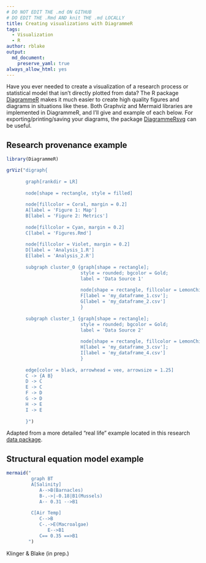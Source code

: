 ```yaml
---
# DO NOT EDIT THE .md ON GITHUB
# DO EDIT THE .Rmd AND knit THE .md LOCALLY
title: Creating visualizations with DiagrammeR
tags:
  - Visualization
  - R
author: rblake
output:   
  md_document:
    preserve_yaml: true
always_allow_html: yes
---
```


Have you ever needed to create a visualization of a research process or statistical model that isn't directly plotted from data?  The R package [DiagrammeR](http://rich-iannone.github.io/DiagrammeR/index.html) makes it much easier to create high quality figures and diagrams in situations like these.  Both Graphviz and Mermaid libraries are implemented in DiagrammeR, and I'll give and example of each below. For exporting/printing/saving your diagrams, the package [DiagrammeRsvg](https://github.com/rich-iannone/DiagrammeRsvg) can be useful.  


## Research provenance example
```r
library(DiagrammeR)

grViz("digraph{
         
       graph[rankdir = LR]  
         
       node[shape = rectangle, style = filled]  
       
       node[fillcolor = Coral, margin = 0.2]
       A[label = 'Figure 1: Map']
       B[label = 'Figure 2: Metrics']
       
       node[fillcolor = Cyan, margin = 0.2]
       C[label = 'Figures.Rmd']
       
       node[fillcolor = Violet, margin = 0.2]
       D[label = 'Analysis_1.R']
       E[label = 'Analysis_2.R']
                  
       subgraph cluster_0 {graph[shape = rectangle]; 
                           style = rounded; bgcolor = Gold; 
                           label = 'Data Source 1'
                                      
                           node[shape = rectangle, fillcolor = LemonChiffon, margin = 0.25];
                           F[label = 'my_dataframe_1.csv'];
                           G[label = 'my_dataframe_2.csv']
                           }    
                           
       subgraph cluster_1 {graph[shape = rectangle]; 
                           style = rounded; bgcolor = Gold; 
                           label = 'Data Source 2'
                                      
                           node[shape = rectangle, fillcolor = LemonChiffon, margin = 0.25];
                           H[label = 'my_dataframe_3.csv'];
                           I[label = 'my_dataframe_4.csv']
                           } 
                  
       edge[color = black, arrowhead = vee, arrowsize = 1.25]
       C -> {A B}
       D -> C
       E -> C
       F -> D
       G -> D
       H -> E
       I -> E
                  
       }")

```

Adapted from a more detailed "real life" example located in this research [data package](https://knb.ecoinformatics.org/view/urn:uuid:64e28478-7964-4fcb-b002-49a7915fbe4e).  


## Structural equation model example
```r
mermaid("
         graph BT
         A[Salinity]
            A-->B(Barnacles)
            B-.->|-0.18|B1(Mussels)
            A-- 0.31 -->B1
            
         C[Air Temp]
            C-->B
            C-.->E(Macroalgae)
               E-->B1
            C== 0.35 ==>B1
        ")

```
Klinger & Blake (in prep.)
